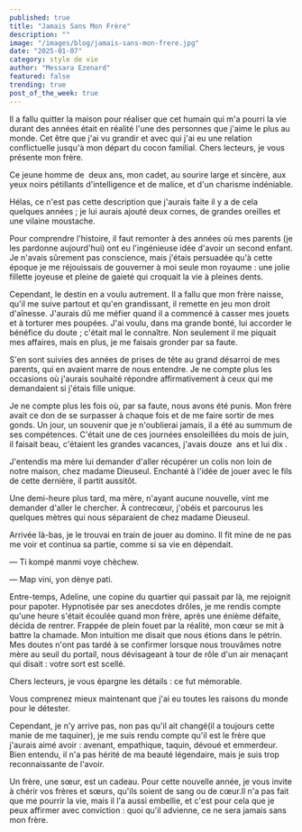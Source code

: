 ```yaml
---
published: true
title: "Jamais Sans Mon Frère"
description: ""
image: "/images/blog/jamais-sans-mon-frere.jpg"
date: "2025-01-07"
category: style de vie
author: "Messara Ezenard"
featured: false
trending: true
post_of_the_week: true
---
```


Il a fallu quitter la maison pour réaliser que cet humain qui m&#39;a pourri la vie
durant des années était en réalité l&#39;une des personnes que j&#39;aime le plus au
monde. Cet être que j&#39;ai vu grandir et avec qui j&#39;ai eu une relation conflictuelle
jusqu&#39;à mon départ du cocon familial. Chers lecteurs, je vous présente mon
frère.

Ce jeune homme de  deux ans, mon cadet, au sourire large et sincère, aux
yeux noirs pétillants d&#39;intelligence et de malice, et d&#39;un charisme indéniable.

Hélas, ce n&#39;est pas cette description que j&#39;aurais faite il y a de cela quelques
années ; je lui aurais ajouté deux cornes, de grandes oreilles et une vilaine
moustache.

Pour comprendre l&#39;histoire, il faut remonter à des années où mes parents (je
les pardonne aujourd&#39;hui) ont eu l&#39;ingénieuse idée d&#39;avoir un second enfant.
Je n&#39;avais sûrement pas conscience, mais j&#39;étais persuadée qu&#39;à cette
époque je me réjouissais de gouverner à moi seule mon royaume : une jolie
fillette joyeuse et pleine de gaieté qui croquait la vie à pleines dents.

Cependant, le destin en a voulu autrement. Il a fallu que mon frère naisse,
qu&#39;il me suive partout et qu&#39;en grandissant, il remette en jeu mon droit
d&#39;aînesse. J&#39;aurais dû me méfier quand il a commencé à casser mes jouets et
à torturer mes poupées. J&#39;ai voulu, dans ma grande bonté, lui accorder le
bénéfice du doute ; c&#39;était mal le connaître. Non seulement il me piquait mes
affaires, mais en plus, je me faisais gronder par sa faute.

S&#39;en sont suivies des années de prises de tête au grand désarroi de mes
parents, qui en avaient marre de nous entendre. Je ne compte plus les
occasions où j&#39;aurais souhaité répondre affirmativement à ceux qui me
demandaient si j&#39;étais fille unique.

Je ne compte plus les fois où, par sa faute, nous avons été punis. Mon frère
avait ce don de se surpasser à chaque fois et de me faire sortir de mes
gonds. Un jour, un souvenir que je n&#39;oublierai jamais, il a été au summum de
ses compétences. C&#39;était une de ces journées ensoleillées du mois de juin, il
faisait beau, c&#39;étaient les grandes vacances, j&#39;avais douze  ans et lui dix .

J&#39;entendis ma mère lui demander d&#39;aller récupérer un colis non loin de notre
maison, chez madame Dieuseul. Enchanté à l&#39;idée de jouer avec le fils de
cette dernière, il partit aussitôt.

Une demi-heure plus tard, ma mère, n&#39;ayant aucune nouvelle, vint me
demander d&#39;aller le chercher. À contrecœur, j&#39;obéis et parcourus les quelques
mètres qui nous séparaient de chez madame Dieuseul.

Arrivée là-bas, je le trouvai en train de jouer au domino. Il fit mine de ne pas
me voir et continua sa partie, comme si sa vie en dépendait.

— Ti kompé manmi voye chèchew.

— Map vini, yon dènye pati.

Entre-temps, Adeline, une copine du quartier qui passait par là, me rejoignit
pour papoter. Hypnotisée par ses anecdotes drôles, je me rendis compte
qu&#39;une heure s&#39;était écoulée quand mon frère, après une énième défaite,
décida de rentrer. Frappée de plein fouet par la réalité, mon cœur se mit à
battre la chamade. Mon intuition me disait que nous étions dans le pétrin. Mes
doutes n&#39;ont pas tardé à se confirmer lorsque nous trouvâmes notre mère au
seuil du portail, nous dévisageant à tour de rôle d&#39;un air menaçant qui disait :
votre sort est scellé.

Chers lecteurs, je vous épargne les détails : ce fut mémorable.

Vous comprenez mieux maintenant que j&#39;ai eu toutes les raisons du monde
pour le détester.

Cependant, je n&#39;y arrive pas, non pas qu&#39;il ait changé(il a toujours cette
manie de me taquiner), je me suis rendu compte qu&#39;il est le frère que j&#39;aurais
aimé avoir : avenant, empathique, taquin, dévoué et emmerdeur. Bien
entendu, il n&#39;a pas hérité de ma beauté légendaire, mais je suis trop
reconnaissante de l&#39;avoir.

Un frère, une sœur, est un cadeau. Pour cette nouvelle année, je vous invite à
chérir vos frères et sœurs, qu&#39;ils soient de sang ou de cœur.Il n&#39;a pas fait que
me pourrir la vie, mais il l&#39;a aussi embellie, et c&#39;est pour cela que je peux
affirmer avec conviction : quoi qu&#39;il advienne, ce ne sera jamais sans
mon frère.